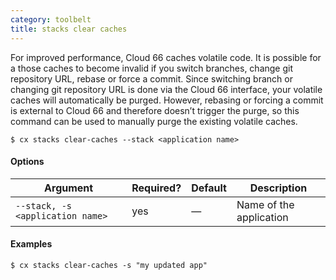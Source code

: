 ```yaml
---
category: toolbelt
title: stacks clear caches
---
```


For improved performance, Cloud 66 caches volatile code. It is possible for a those caches to become invalid if you switch branches, change git repository URL, rebase or force a commit. Since switching branch or changing git repository URL is done via the Cloud 66 interface, your volatile caches will automatically be purged. However, rebasing or forcing a commit is external to Cloud 66 and therefore doesn’t trigger the purge, so this command can be used to manually purge the existing volatile caches.

```shell
$ cx stacks clear-caches --stack <application name>
```

#### Options

| Argument | Required? | Default | Description |
|  ---  |  ---  |  ---  |  ---  |
| `--stack, -s <application name>` | yes | — | Name of the application |

#### Examples

```shell
$ cx stacks clear-caches -s "my updated app"
```
